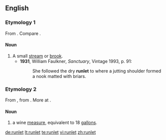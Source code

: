 ==English==

===Etymology 1===
From {{suffix|run|let}}. Compare {{l|en|runnel}}.

====Noun====
{{en-noun}}

# A small [[stream]] or [[brook]].
#*'''1931''', William Faulkner, ''Sanctuary'', Vintage 1993, p. 91:
#*:She followed the dry '''runlet''' to where a jutting shoulder formed a nook matted with briars.

===Etymology 2===
From {{etyl|enm}}, from {{etyl|fro}} {{term|rondelet||roundlet|lang=fro}}. More at {{l|en|roundlet}}.

====Noun====
{{en-noun}}

# {{context|archaic}} a wine [[measure]], equivalent to 18 [[gallon]]s.

[[de:runlet]]
[[lt:runlet]]
[[te:runlet]]
[[vi:runlet]]
[[zh:runlet]]